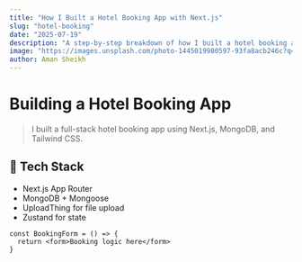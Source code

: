 ```yaml
---
title: "How I Built a Hotel Booking App with Next.js"
slug: "hotel-booking"
date: "2025-07-19"
description: "A step-by-step breakdown of how I built a hotel booking app using Next.js, MongoDB, and Tailwind CSS."
image: "https://images.unsplash.com/photo-1445019980597-93fa8acb246c?q=80&w=1174&auto=format&fit=crop&ixlib=rb-4.1.0&ixid=M3wxMjA3fDB8MHxwaG90by1wYWdlfHx8fGVufDB8fHx8fA%3D%3D"
author: Aman Sheikh
---
```



# Building a Hotel Booking App

> I built a full-stack hotel booking app using Next.js, MongoDB, and Tailwind CSS.

## 🔧 Tech Stack

- Next.js App Router
- MongoDB + Mongoose
- UploadThing for file upload
- Zustand for state

```tsx
const BookingForm = () => {
  return <form>Booking logic here</form>
}
